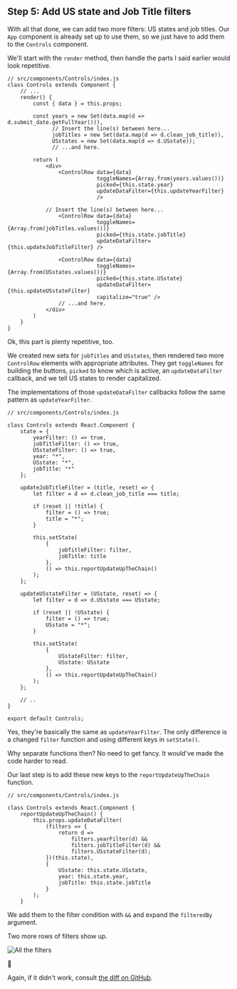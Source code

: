 ## Step 5: Add US state and Job Title filters

With all that done, we can add two more filters: US states and job titles. Our
`App` component is already set up to use them, so we just have to add them to
the `Controls` component.

We'll start with the `render` method, then handle the parts I said earlier
would look repetitive.

```{.javascript caption="Adding two more rows to Controls"}
// src/components/Controls/index.js
class Controls extends Component {
    // ...
    render() {
        const { data } = this.props;

        const years = new Set(data.map(d => d.submit_date.getFullYear())),
              // Insert the line(s) between here...
              jobTitles = new Set(data.map(d => d.clean_job_title)),
              USstates = new Set(data.map(d => d.USstate));
              // ...and here.

        return (
            <div>
                <ControlRow data={data}
                            toggleNames={Array.from(years.values())}
                            picked={this.state.year}
                            updateDataFilter={this.updateYearFilter}
                            />

            // Insert the line(s) between here...
                <ControlRow data={data}
                            toggleNames={Array.from(jobTitles.values())}
                            picked={this.state.jobTitle}
                            updateDataFilter={this.updateJobTitleFilter} />

                <ControlRow data={data}
                            toggleNames={Array.from(USstates.values())}
                            picked={this.state.USstate}
                            updateDataFilter={this.updateUSstateFilter}
                            capitalize="true" />
                // ...and here.
            </div>
        )
    }
}
```

Ok, this part is plenty repetitive, too.

We created new sets for `jobTitles` and `USstates`, then rendered two more
`ControlRow` elements with appropriate attributes. They get `toggleNames` for
building the buttons, `picked` to know which is active, an `updateDataFilter`
callback, and we tell US states to render capitalized.

The implementations of those `updateDataFilter` callbacks follow the same
pattern as `updateYearFilter`.

```{.javascript caption="new updateDataFilter callbacks"}
// src/components/Controls/index.js

class Controls extends React.Component {
    state = {
        yearFilter: () => true,
        jobTitleFilter: () => true,
        USstateFilter: () => true,
        year: "*",
        USstate: "*",
        jobTitle: "*"
    };

    updateJobTitleFilter = (title, reset) => {
        let filter = d => d.clean_job_title === title;

        if (reset || !title) {
            filter = () => true;
            title = "*";
        }

        this.setState(
            {
                jobTitleFilter: filter,
                jobTitle: title
            },
            () => this.reportUpdateUpTheChain()
        );
    };

    updateUSstateFilter = (USstate, reset) => {
        let filter = d => d.USstate === USstate;

        if (reset || !USstate) {
            filter = () => true;
            USstate = "*";
        }

        this.setState(
            {
                USstateFilter: filter,
                USstate: USstate
            },
            () => this.reportUpdateUpTheChain()
        );
    };

    // ..
}

export default Controls;
```

Yes, they're basically the same as `updateYearFilter`. The only difference is a
changed `filter` function and using different keys in `setState()`.

Why separate functions then? No need to get fancy. It would've made the code
harder to read.

Our last step is to add these new keys to the `reportUpdateUpTheChain`
function.

```{.javascript caption="Add new filters to main state update"}
// src/components/Controls/index.js

class Controls extends React.Component {
    reportUpdateUpTheChain() {
        this.props.updateDataFilter(
            (filters => {
                return d =>
                    filters.yearFilter(d) &&
                    filters.jobTitleFilter(d) &&
                    filters.USstateFilter(d);
            })(this.state),
            {
                USstate: this.state.USstate,
                year: this.state.year,
                jobTitle: this.state.jobTitle
            }
        );
    }
```

We add them to the filter condition with `&&` and expand the `filteredBy`
argument.

Two more rows of filters show up.

![All the filters](https://raw.githubusercontent.com/Swizec/react-d3js-es6-ebook/2018-version/manuscript/resources/images/es6v2/all-filters.png)

:clap:

Again, if it didn't work, consult
[the diff on GitHub](https://github.com/Swizec/react-d3-walkthrough-livecode/commit/813cdd496d06a38bb2816a8f973ab6c816119dca).